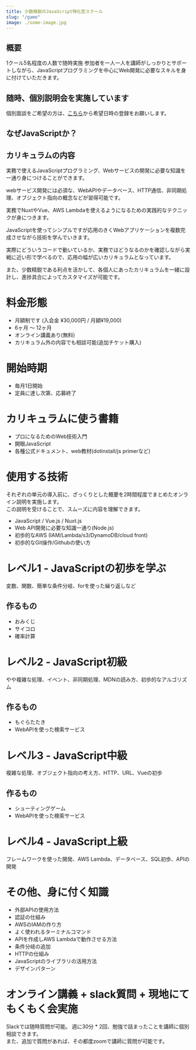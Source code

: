 ```yaml
---
title: 少数精鋭のJavaScript特化型スクール
slug: "/game"
image: ./some-image.jpg
---
```


## 概要

1クール5名程度の人数で随時実施
参加者を一人一人を講師がしっかりとサポートしながら、JavaScriptプログラミングを中心にWeb開発に必要なスキルを身に付けていただきます。

## 随時、個別説明会を実施しています

個別面談をご希望の方は、[こちら](https://forms.gle/CQN656befmhCAsvw9)から希望日時の登録をお願いします。

## なぜJavaScriptか？



## カリキュラムの内容

実務で使えるJavaScriptプログラミング、Webサービスの開発に必要な知識を一通り身につけることができます。

webサービス開発には必須な、WebAPIやデータベース、HTTP通信、非同期処理、オブジェクト指向の概念などが習得可能です。  

実務でNuxtやVue、AWS Lambdaを使えるようになるための実践的なテクニックが身につきます。  
  
JavaScriptを使ってシンプルですが応用のきくWebアプリケーションを複数完成させながら技術を学んでいきます。  

実際にどういうコードで動いているか、実務ではどうなるのかを確認しながら実戦に近い形で学べるので、応用の幅が広いカリキュラムとなっています。

また、少数精鋭である利点を活かして、各個人にあったカリキュラムを一緒に設計し、進捗具合によってカスタマイズが可能です。

# 料金形態

- 月額制です (入会金 ¥30,000円 / 月額¥19,000) 
- 6ヶ月 〜 12ヶ月
- オンライン講義あり(無料)
- カリキュラム外の内容でも相談可能(追加チケット購入)

# 開始時期

- 毎月1日開始
- 定員に達し次第、応募終了

# カリキュラムに使う書籍

- プロになるためのWeb技術入門
- 開眼JavaScript
- 各種公式ドキュメント、web教材(dotinstall/js primerなど)

# 使用する技術

それぞれの単元の導入前に、ざっくりとした概要を2時間程度でまとめたオンライン説明を実施します。  
この説明を受けることで、スムーズに内容を理解できます。

- JavaScript / Vue.js / Nuxt.js
- Web API開発に必要な知識一通り(Node.js)
- 初歩的なAWS (IAM/Lambda/s3/DynamoDB/cloud front) 
- 初歩的なGit操作/Githubの使い方

# レベル1 - JavaScriptの初歩を学ぶ

変数、関数、簡単な条件分岐、forを使った繰り返しなど

## 作るもの
- おみくじ
- サイコロ
- 確率計算

# レベル2 - JavaScript初級

やや複雑な処理、イベント、非同期処理、MDNの読み方、初歩的なアルゴリズム

## 作るもの
- もぐらたたき
- WebAPIを使った検索サービス

# レベル3 - JavaScript中級

複雑な処理、オブジェクト指向の考え方、HTTP、URL、Vueの初歩

## 作るもの

- シューティングゲーム
- WebAPIを使った検索サービス

# レベル4 - JavaScript上級

フレームワークを使った開発、AWS Lambda、データベース、SQL初歩、APIの開発

# その他、身に付く知識
- 外部APIの使用方法
- 認証の仕組み
- AWSのIAMの作り方
- よく使われるターミナルコマンド
- APIを作成しAWS Lambdaで動作させる方法
- 条件分岐の追加
- HTTPの仕組み
- JavaScriptのライブラリの活用方法
- デザインパターン

# オンライン講義 + slack質問 + 現地にてもくもく会実施

Slackでは随時質問が可能。
週に30分 * 2回、勉強で詰まったことを講師に個別相談できます。  
また、追加で質問があれば、その都度zoomで講師に質問が可能です。
